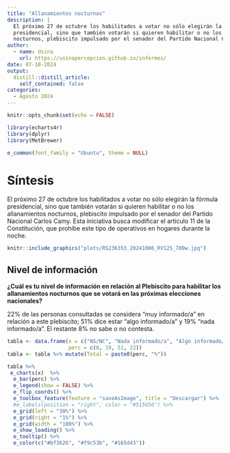 ```yaml
---
title: "Allanamientos nocturnos"
description: |
  El próximo 27 de octubre los habilitados a votar no sólo elegirán la fórmula
  presidencial, sino que también votarán si quieren habilitar o no los allanamientos
  nocturnos, plebiscito impulsado por el senador del Partido Nacional Carlos Camy.
author:
  - name: Usina
    url: https://usinapercepcion.github.io/informes/
date: 07-10-2024
output:
  distill::distill_article:
    self_contained: false
categories:
  - Agosto 2024    
---
```


```r
knitr::opts_chunk$set(echo = FALSE)

library(echarts4r)
library(dplyr)
library(MetBrewer)

e_common(font_family = "Ubuntu", theme = NULL)
```


# Síntesis

El próximo 27 de octubre los habilitados a votar no sólo elegirán la fórmula
presidencial, sino que también votarán si quieren habilitar o no los allanamientos
nocturnos, plebiscito impulsado por el senador del Partido Nacional Carlos Camy.
Esta iniciativa busca modificar el artículo 11 de la Constitución, que prohíbe este
tipo de operativos en hogares durante la noche.


```r
knitr::include_graphics("plots/RS236353_20241006_RV125_700w.jpg")
```

## Nivel de información

**¿Cuál es tu nivel de información en relación al Plebiscito para habilitar los allanamientos nocturnos que se votará en las próximas elecciones nacionales?**

22% de las personas consultadas se considera "muy informado/a" en relación a este plebiscito; 51% dice estar "algo informado/a" y 19% "nada informado/a". El restante 8% no sabe o no contesta.

```r

tabla <- data.frame(x = c("NS/NC", "Nada informado/a", "Algo informado/a", "Muy informado/a"),
                    perc = c(8, 19, 51, 22))
tabla <- tabla %>% mutate(Total = paste0(perc, "%"))

tabla %>% 
 e_charts(x)  %>% 
  e_bar(perc) %>% 
  e_legend(show = FALSE) %>%
  e_flip_coords() %>% 
  e_toolbox_feature(feature = "saveAsImage", title = "Descargar") %>%
  #e_labels(position = "right", color = "#515656") %>%
  e_grid(left = "30%") %>%
  e_grid(right = "1%") %>%
  e_grid(width = "100%") %>%
  e_show_loading() %>%
  e_tooltip() %>% 
  e_color(c("#bf3626", "#f9c53b", "#165d43"))


```

